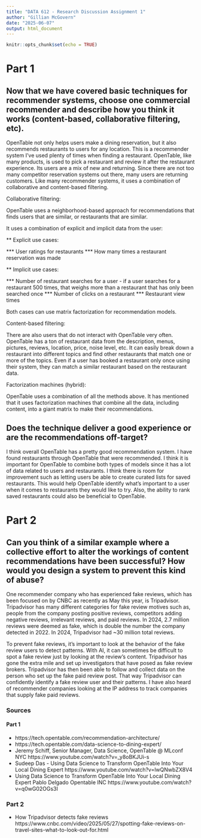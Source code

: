 ```yaml
---
title: "DATA 612 - Research Discussion Assignment 1"
author: "Gillian McGovern"
date: "2025-06-07"
output: html_document
---
```


```r
knitr::opts_chunk$set(echo = TRUE)
```

# Part 1

## Now that we have covered basic techniques for recommender systems, choose one commercial recommender and describe how you think it works (content-based, collaborative filtering, etc).

OpenTable not only helps users make a dining reservation, but it also recommends restaurants to users for any location. This is a recommender system I've used plenty of times when finding a restaurant. OpenTable, like many products, is used to pick a restaurant and review it after the restaurant experience. Its users are a mix of new and returning. Since there are not too many competitor reservation systems out there, many users are returning customers. Like many recommender systems, it uses a combination of collaborative and content-based filtering.

Collaborative filtering:

OpenTable uses a neighborhood-based approach for recommendations that finds users that are similar, or restaurants that are similar.

It uses a combination of explicit and implicit data from the user:

** Explicit use cases:

*** User ratings for restaurants
*** How many times a restaurant reservation was made

** Implicit use cases:

*** Number of restaurant searches for a user - if a user searches for a restaurant 500 times, that weighs more than a restaurant that has only been searched once
*** Number of clicks on a restaurant
*** Restaurant view times

Both cases can use matrix factorization for recommendation models.

Content-based filtering:

There are also users that do not interact with OpenTable very often. OpenTable has a ton of restaurant data from the description, menus, pictures, reviews, location, price, noise level, etc. It can easily break down a restaurant into different topics and find other restaurants that match one or more of the topics. Even if a user has booked a restaurant only once using their system, they can match a similar restaurant based on the restaurant data.

Factorization machines (hybrid):

OpenTable uses a combination of all the methods above. It has mentioned that it uses factorization machines that combine all the data, including content, into a giant matrix to make their recommendations.

## Does the technique deliver a good experience or are the recommendations off-target?

I think overall OpenTable has a pretty good recommendation system. I have found restaurants through OpenTable that were recommended. I think it is important for OpenTable to combine both types of models since it has a lot of data related to users and restaurants. I think there is room for improvement such as letting users be able to create curated lists for saved restaurants. This would help OpenTable identify what's important to a user when it comes to restaurants they would like to try. Also, the ability to rank saved restaurants could also be beneficial to OpenTable.

# Part 2

## Can you think of a similar example where a collective effort to alter the workings of content recommendations have been successful? How would you design a system to prevent this kind of abuse?

One recommender company who has experienced fake reviews, which has been focused on by CNBC as recently as May this year, is Tripadvisor. Tripadvisor has many different categories for fake review motives such as, people from the company posting positive reviews, competitors adding negative reviews, irrelevant reviews, and paid reviews. In 2024, 2.7 million reviews were deemed as fake, which is double the number the company detected in 2022. In 2024, Tripadvisor had ~30 million total reviews.

To prevent fake reviews, it's important to look at the behavior of the fake review users to detect patterns. With AI, it can sometimes be difficult to spot a fake review just by looking at the review's content. Tripadvisor has gone the extra mile and set up investigators that have posed as fake review brokers. Tripadvisor has then been able to follow and collect data on the person who set up the fake paid review post. That way Tripadvisor can confidently identify a fake review user and their patterns. I have also heard of recommender companies looking at the IP address to track companies that supply fake paid reviews.

### Sources

#### Part 1

* https://tech.opentable.com/recommendation-architecture/
* https://tech.opentable.com/data-science-to-dining-expert/
* Jeremy Schiff, Senior Manager, Data Science, OpenTable @ MLconf NYC https://www.youtube.com/watch?v=_y8oBKJUi-s
* Sudeep Das - Using Data Science to Transform OpenTable Into Your Local Dining Expert https://www.youtube.com/watch?v=lwQNwbZX8V4
* Using Data Science to Transform OpenTable Into Your Local Dining Expert Pablo Delgado Opentable INC https://www.youtube.com/watch?v=q0wG02OGs3I

### Part 2

* How Tripadvisor detects fake reviews https://www.cnbc.com/video/2025/05/27/spotting-fake-reviews-on-travel-sites-what-to-look-out-for.html